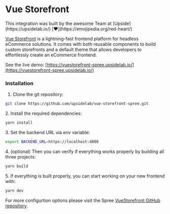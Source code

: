 # Vue Storefront

<Note>
This integration was built by the awesome Team at [Upside](https://upsidelab.io/) [❤️](https://emojipedia.org/red-heart/)
</Note>

[Vue Storefront](https://www.vuestorefront.io/) is a lightning-fast frontend platform for headless eCommerce solutions. It comes with both reusable components to build custom storefronts and a default theme that allows developers to effortlessly create an eCommerce frontend.

See the live demo: [https://vuestorefront-spree.upsidelab.io/](https://vuestorefront-spree.upsidelab.io/)

### Installation

1. Clone the git repository:

```bash
git clone https://github.com/upsidelab/vue-storefront-spree.git
```

2\. Install the required dependencies:

```bash
yarn install
```

3\. Set the backend URL via env variable:

```bash
export BACKEND_URL=https://localhost:4000
```

4\. (optional) Then you can verify if everything works properly by building all three projects:

```bash
yarn build
```

5\. If everything is built properly, you can start working on your new frontend with:

```bash
yarn dev
```

For more configurtion options please visit the Spree [VueStorefront GitHub repository](https://github.com/vuestorefront/spree).
